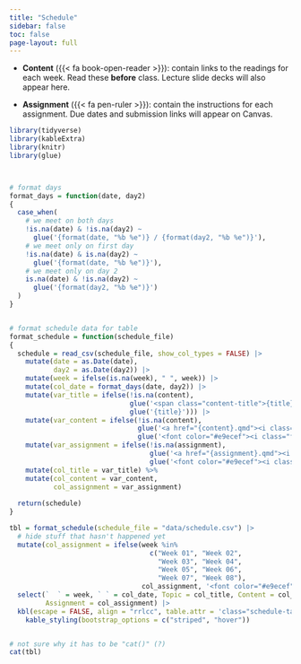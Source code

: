 ```yaml
---
title: "Schedule"
sidebar: false
toc: false
page-layout: full
---
```




- **Content** ({{< fa book-open-reader >}}): contain links to the readings for each week. Read these **before** class. Lecture slide decks will also appear here. 

- **Assignment** ({{< fa pen-ruler >}}): contain the instructions for each assignment. Due dates and submission links will appear on Canvas.



```r
library(tidyverse)
library(kableExtra)
library(knitr)
library(glue)



# format days
format_days = function(date, day2) 
{
  case_when(
    # we meet on both days
    !is.na(date) & !is.na(day2) ~
      glue('{format(date, "%b %e")} / {format(day2, "%b %e")}'),
    # we meet only on first day
    !is.na(date) & is.na(day2) ~
      glue('{format(date, "%b %e")}'),
    # we meet only on day 2
    is.na(date) & !is.na(day2) ~
      glue('{format(day2, "%b %e")}')
  )
}


# format schedule data for table
format_schedule = function(schedule_file)
{
  schedule = read_csv(schedule_file, show_col_types = FALSE) |> 
    mutate(date = as.Date(date),
           day2 = as.Date(day2)) |> 
    mutate(week = ifelse(is.na(week), " ", week)) |> 
    mutate(col_date = format_days(date, day2)) |> 
    mutate(var_title = ifelse(!is.na(content),
                              glue('<span class="content-title">{title}</span>'),
                              glue('{title}'))) |> 
    mutate(var_content = ifelse(!is.na(content),
                                glue('<a href="{content}.qmd"><i class="fa-solid fa-book-open-reader fa-lg"></i></a>'),
                                glue('<font color="#e9ecef"><i class="fa-solid fa-book-open-reader fa-lg"></i></font>'))) |> 
    mutate(var_assignment = ifelse(!is.na(assignment),
                                   glue('<a href="{assignment}.qmd"><i class="fa-solid fa-pen-ruler fa-lg"></i></a>'),
                                   glue('<font color="#e9ecef"><i class="fa-solid fa-pen-ruler fa-lg"></i></font>'))) |> 
    mutate(col_title = var_title) %>%
    mutate(col_content = var_content,
           col_assignment = var_assignment)
  
  return(schedule)
}
```




```r



tbl = format_schedule(schedule_file = "data/schedule.csv") |> 
  # hide stuff that hasn't happened yet
  mutate(col_assignment = ifelse(week %in% 
                                   c("Week 01", "Week 02",
                                     "Week 03", "Week 04",
                                     "Week 05", "Week 06",
                                     "Week 07", "Week 08"), 
                                 col_assignment, '<font color="#e9ecef"><i class="fa-solid fa-pen-ruler fa-lg"></i></font>')) |> 
  select(`  ` = week, ` ` = col_date, Topic = col_title, Content = col_content, 
         Assignment = col_assignment) |> 
  kbl(escape = FALSE, align = "rrlcc", table.attr = 'class="schedule-table"')%>% 
    kable_styling(bootstrap_options = c("striped", "hover")) 


# not sure why it has to be "cat()" (?)
cat(tbl)
```

